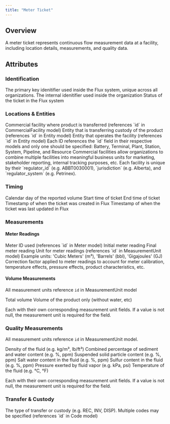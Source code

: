 ```yaml
---
title: "Meter Ticket"
---
```


## Overview

A meter ticket represents continuous flow measurement data at a facility, including location details, measurements, and quality data.

## Attributes

### Identification

<ResponseField name="ID" required>
  The primary key idenitifier used inside the Flux system, unique across all
  organizations.
</ResponseField>

<ResponseField name="External ID" required>
  The internal idenitifier used inside the organization
</ResponseField>

<ResponseField name="Status" required>
  Status of the ticket in the Flux system
</ResponseField>

### Locations & Entities

<ResponseField name="Commercial Facility" required>
  Commercial facility where product is transferred (references `id` in
  CommercialFacility model)
</ResponseField>

<ResponseField name="Commercial Entity" required>
  Entity that is transferring custody of the product (references `id` in Entity
  model)
</ResponseField>

<ResponseField name="Facility Operator" required>
  Entity that operates the facility (references `id` in Entity model)
</ResponseField>

<ResponseField name="Facility" required>
  Each ID references the `id` field in their respective models and only one
  should be specified: Battery, Terminal, Plant, Station, System, Pipeline, and
  Resource
</ResponseField>

<Info>
  Commercial facilities allow organizations to combine multiple facilities into
  meaningful business units for marketing, stakeholder reporting, internal
  tracking purposes, etc.
</Info>

<Info>
  Each facility is unique by their `regulator_id` (e.g. ABBT0030001),
  `jurisdiction` (e.g. Alberta), and `regulator_system` (e.g. Petrinex).
</Info>

### Timing

<ResponseField name="Production Date" required>
  Calendar day of the reported volume
</ResponseField>

<ResponseField name="Start" required>
  Start time of ticket
</ResponseField>

<ResponseField name="End" required>
  End time of ticket
</ResponseField>

<ResponseField name="Created At">
  Timestamp of when the ticket was created in Flux
</ResponseField>

<ResponseField name="Updated At">
  Timestamp of when the ticket was last updated in Flux
</ResponseField>

### Measurements

#### Meter Readings

<ResponseField name="Meter" required>
  Meter ID used (references `id` in Meter model)
</ResponseField>

<ResponseField name="Start Reading" required>
  Initial meter reading
</ResponseField>

<ResponseField name="End Reading" required>
  Final meter reading
</ResponseField>

<ResponseField name="Measurement Unit" required>
  Unit for meter readings (references `id` in MeasurementUnit model) Example
  units: 'Cubic Meters' (m³), 'Barrels' (bbl), 'Gigajoules' (GJ)
</ResponseField>

<ResponseField name="Factor" required>
  Correction factor applied to meter readings to account for meter calibration,
  temperature effects, pressure effects, product characteristics, etc.
</ResponseField>

#### Volume Measurements

All measurement units reference `id` in MeasurementUnit model

<ResponseField name="Volume" required>
  Total volume
</ResponseField>

<ResponseField name="Net Volume">
  Volume of the product only (without water, etc)
</ResponseField>

Each with their own corresponding measurement unit fields. If a value is not
null, the measurement unit is required for the field.

### Quality Measurements

All measurement units reference `id` in MeasurementUnit model.

<ResponseField name="Density" required>
  Density of the fluid (e.g. kg/m³, lb/ft³)
</ResponseField>

<ResponseField name="BSW" required>
  Combined percentage of sediment and water content (e.g. %, ppm)
</ResponseField>

<ResponseField name="Solids">
  Suspended solid particle content (e.g. %, ppm)
</ResponseField>

<ResponseField name="Saltwater">
  Salt water content in the fluid (e.g. %, ppm)
</ResponseField>

<ResponseField name="Sulfur">
  Sulfur content in the fluid (e.g. %, ppm)
</ResponseField>

<ResponseField name="Vapor Pressure">
  Pressure exerted by fluid vapor (e.g. kPa, psi)
</ResponseField>

<ResponseField name="Temperature">
  Temperature of the fluid (e.g. °C, °F)
</ResponseField>

Each with their own corresponding measurement unit fields. If a value is not
null, the measurement unit is required for the field.

### Transfer & Custody

<ResponseField name="Codes" required>
  The type of transfer or custody (e.g. REC, INV, DISP). Multiple codes may be
  specified (references `id` in Code model)
</ResponseField>
